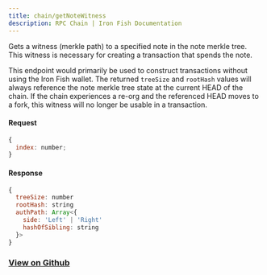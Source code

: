 ```yaml
---
title: chain/getNoteWitness
description: RPC Chain | Iron Fish Documentation
---
```


Gets a witness (merkle path) to a specified note in the note merkle tree.
This witness is necessary for creating a transaction that spends the note.

This endpoint would primarily be used to construct transactions without using the Iron Fish wallet.
The returned `treeSize` and `rootHash` values will always reference the note merkle tree state at the current HEAD of the chain.
If the chain experiences a re-org and the referenced HEAD moves to a fork, this witness will no longer be usable in a transaction.

#### Request

```js
{
  index: number;
}
```

#### Response

```js
{
  treeSize: number
  rootHash: string
  authPath: Array<{
    side: 'Left' | 'Right'
    hashOfSibling: string
  }>
}
```

### [View on Github](https://github.com/iron-fish/ironfish/blob/master/ironfish/src/rpc/routes/chain/getNoteWitness.ts)
